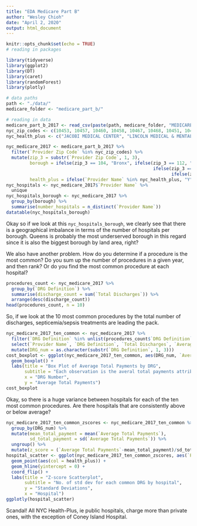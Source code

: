 ```yaml
---
title: "EDA Medicare Part B"
author: "Wesley Chioh"
date: "April 2, 2020"
output: html_document
---
```


```r
knitr::opts_chunk$set(echo = TRUE)
# reading in packages

library(tidyverse)
library(ggplot2)
library(DT)
library(caret)
library(randomForest)
library(plotly)

# data paths 
path <- "./data/"
medicare_folder <- "medicare_part_b/"

# reading in data
medicare_part_b_2017 <- read_csv(paste(path, medicare_folder, "MEDICARE_PROVIDER_CHARGE_INPATIENT_DRGALL_FY2017.CSV", sep = ""))
nyc_zip_codes <- c(10453, 10457, 10460, 10458, 10467, 10468, 10451, 10452, 10456, 10454, 10455, 10459, 10474, 10463, 10471, 10466, 10469, 10470, 10475, 10461, 10462,10464, 10465, 10472, 10473, 	11212, 11213, 11216, 11233, 11238, 	11209, 11214, 11228, 	11204, 11218, 11219, 11230, 11234, 11236, 11239, 11223, 11224, 11229, 11235, 	11201, 11205, 11215, 11217, 11231, 11203, 11210, 11225, 11226, 	11207, 11208, 	11211, 11222,	11220, 11232,	11206, 11221, 11237,	10026, 10027, 10030, 10037, 10039,	10001, 10011, 10018, 10019, 10020, 10036,	10029, 10035,	10010, 10016, 10017, 10022,	10012, 10013, 10014,	10004, 10005, 10006, 10007, 10038, 10280,	10002, 10003, 10009,	10021, 10028, 10044, 10065, 10075, 10128,	10023, 10024, 10025,10031, 10032, 10033, 10034, 10040,	11361, 11362, 11363, 11364,11354, 11355, 11356, 11357, 11358, 11359, 11360,11365, 11366, 11367,	11412, 11423, 11432, 11433, 11434, 11435, 11436, 	11101, 11102, 11103, 11104, 11105, 11106,	11374, 11375, 11379, 11385,11691, 11692, 11693, 11694, 11695, 11697,	11004, 11005, 11411, 11413, 11422, 11426, 11427, 11428, 11429,	11414, 11415, 11416, 11417, 11418, 11419, 11420, 11421,	11368, 11369, 11370, 11372, 11373, 11377, 11378,10302, 10303, 10310,	10306, 10307, 10308, 10309, 10312,10301, 10304, 10305,10314)
nyc_health_plus <- c("JACOBI MEDICAL CENTER", "LINCOLN MEDICAL & MENTAL HEALTH CENTER", "NORTH CENTRAL BRONX HOSPITAL", "CONEY ISLAND HOSPITAL", "KINGS COUNTY HOSPITAL CENTER", "WOODHULL MEDICAL AND MENTAL HEALTH CENTER", "BELLEVUE HOSPITAL CENTER", "HARLEM HOSPITAL CENTER", "METROPOLITAN HOSPITAL CENTER", "ELMHURST HOSPITAL CENTER", "QUEENS HOSPITAL CENTER")
```


```r
nyc_medicare_2017 <- medicare_part_b_2017 %>%
  filter(`Provider Zip Code` %in% nyc_zip_codes) %>%
  mutate(zip_3 = substr(`Provider Zip Code`, 1, 3),
         borough = ifelse(zip_3 == 104, "Bronx", ifelse(zip_3 == 112, "Brooklyn", 
                                                        ifelse(zip_3 == 100, "Manhattan", 
                                                               ifelse(zip_3 == 103, "Staten Island", "Queens")))),
         health_plus = ifelse(`Provider Name` %in% nyc_health_plus, "Y", "N"))
nyc_hospitals <- nyc_medicare_2017$`Provider Name` %>%
  unique
nyc_hospitals_borough <- nyc_medicare_2017 %>%
  group_by(borough) %>%
  summarise(number_hospitals = n_distinct(`Provider Name`))
datatable(nyc_hospitals_borough)
```

Okay so if we look at this `nyc_hospitals_borough`, we clearly see that there is a geographical imbalance in terms of the number of hospitals per borough. Queens is probably the most underserved borough in this regard since it is also the biggest borough by land area, right?  
  
We also have another problem. How do you determine if a procedure is the most common? Do you sum up the number of procedures in a given year, and then rank? Or do you find the most common procedure at each hospital?  

```r
procedures_count <- nyc_medicare_2017 %>%
  group_by(`DRG Definition`) %>%
  summarise(discharge_count = sum(`Total Discharges`)) %>%
  arrange(desc(discharge_count))
head(procedures_count, n = 10)
```

So, if we look at the 10 most common procedures by the total number of discharges, septicemia/sepsis treatments are leading the pack.  

```r
nyc_medicare_2017_ten_common <- nyc_medicare_2017 %>%
  filter(`DRG Definition` %in% unlist(procedures_count$`DRG Definition`)[1:10]) %>%
  select(`Provider Name`, `DRG Definition`, `Total Discharges`, `Average Total Payments`, borough, health_plus) %>%
  mutate(DRG_num = as.character(substr(`DRG Definition`, 1, 3)))
cost_boxplot <- ggplot(nyc_medicare_2017_ten_common, aes(DRG_num, `Average Total Payments`)) + 
  geom_boxplot() + 
  labs(title = "Box Plot of Average Total Payments by DRG",
       subtitle = "Each observation is the averal total payments attributed to each hospital",
       x = "DRG Number",
       y = "Average Total Payments")
cost_boxplot
```

Okay, so there is a huge variance between hospitals for each of the ten most common procedures. Are there hospitals that are consistently above or below average? 

```r
nyc_medicare_2017_ten_common_zscores <- nyc_medicare_2017_ten_common %>%
  group_by(DRG_num) %>%
  mutate(mean_total_payment = mean(`Average Total Payments`),
         sd_total_payment = sd(`Average Total Payments`)) %>%
  ungroup() %>%
  mutate(z_score = (`Average Total Payments`-mean_total_payment)/sd_total_payment)
hospital_scatter <- ggplot(nyc_medicare_2017_ten_common_zscores, aes(`Provider Name`, z_score, label = DRG_num)) + 
  geom_point(aes(col = health_plus)) + 
  geom_hline(yintercept = 0) +
  coord_flip() + 
  labs(title = "Z-score Scatterplot",
       subtitle = "No. of std dev for each common DRG by hospital",
       y = "Standard Deviations",
       x = "Hospital")
ggplotly(hospital_scatter)
```
  
Scandal! All NYC Health-Plus, ie public hospitals, charge more than private ones, with the exception of Coney Island Hospital.  